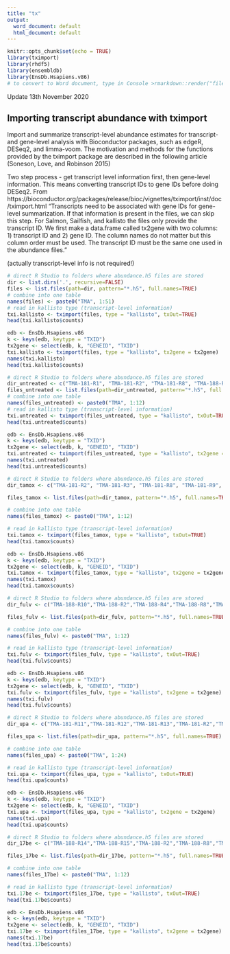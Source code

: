 ```yaml
---
title: "tx"
output:
  word_document: default
  html_document: default
---
```


```r
knitr::opts_chunk$set(echo = TRUE)
library(tximport)
library(rhdf5)
library(ensembldb)
library(EnsDb.Hsapiens.v86)
# to convert to Word document, type in Console >rmarkdown::render("file_name.Rmd")
```

Update 13th November 2020

## Importing transcript abundance with tximport

Import and summarize transcript-level abundance estimates for transcript- and gene-level analysis with Bioconductor packages, such as edgeR, DESeq2, and limma-voom. The motivation and methods for the functions provided by the tximport package are described in the following article (Soneson, Love, and Robinson 2015)

Two step process - get transcript level information first, then gene-level information. This means converting transcript IDs to gene IDs before doing DESeq2.
From https://bioconductor.org/packages/release/bioc/vignettes/tximport/inst/doc/tximport.html
"Transcripts need to be associated with gene IDs for gene-level summarization. If that information is present in the files, we can skip this step. For Salmon, Sailfish, and kallisto the files only provide the transcript ID. We first make a data.frame called tx2gene with two columns: 1) transcript ID and 2) gene ID. The column names do not matter but this column order must be used. The transcript ID must be the same one used in the abundance files."

(actually transcript-level info is not required!)


```r
# direct R Studio to folders where abundance.h5 files are stored
dir <- list.dirs('.', recursive=FALSE)
files <- list.files(path=dir, pattern="*.h5", full.names=TRUE)
# combine into one table
names(files) <- paste0("TMA", 1:51)
# read in kallisto type (transcript-level information)
txi.kallisto <- tximport(files, type = "kallisto", txOut=TRUE)
head(txi.kallisto$counts)
```

```r
edb <- EnsDb.Hsapiens.v86
k <- keys(edb, keytype = "TXID")
tx2gene <- select(edb, k, "GENEID", "TXID")
txi.kallisto <- tximport(files, type = "kallisto", tx2gene = tx2gene)
names(txi.kallisto)
head(txi.kallisto$counts)
```


```r
# direct R Studio to folders where abundance.h5 files are stored
dir_untreated <- c("TMA-181-R1", "TMA-181-R2", "TMA-181-R8", "TMA-188-R1", "TMA-188-R2", "TMA-188-R8", "TMA-196-R1", "TMA-196-R2", "TMA-196-R8", "TMA-198-R1", "TMA-198-R2", "TMA-198-R6")
files_untreated <- list.files(path=dir_untreated, pattern="*.h5", full.names=TRUE)
# combine into one table
names(files_untreated) <- paste0("TMA", 1:12)
# read in kallisto type (transcript-level information)
txi.untreated <- tximport(files_untreated, type = "kallisto", txOut=TRUE)
head(txi.untreated$counts)
```

```r
edb <- EnsDb.Hsapiens.v86
k <- keys(edb, keytype = "TXID")
tx2gene <- select(edb, k, "GENEID", "TXID")
txi.untreated <- tximport(files_untreated, type = "kallisto", tx2gene = tx2gene)
names(txi.untreated)
head(txi.untreated$counts)
```
```r
# direct R Studio to folders where abundance.h5 files are stored
dir_tamox <- c("TMA-181-R2", "TMA-181-R3", "TMA-181-R8", "TMA-181-R9", "TMA-188-R2","TMA-188-R3","TMA-188-R8","TMA-188-R9","TMA-196-R2","TMA-196-R3","TMA-196-R8","TMA-196-R9")

files_tamox <- list.files(path=dir_tamox, pattern="*.h5", full.names=TRUE)

# combine into one table
names(files_tamox) <- paste0("TMA", 1:12)

# read in kallisto type (transcript-level information)
txi.tamox <- tximport(files_tamox, type = "kallisto", txOut=TRUE)
head(txi.tamox$counts)

```

```r
edb <- EnsDb.Hsapiens.v86
k <- keys(edb, keytype = "TXID")
tx2gene <- select(edb, k, "GENEID", "TXID")
txi.tamox <- tximport(files_tamox, type = "kallisto", tx2gene = tx2gene)
names(txi.tamox)
head(txi.tamox$counts)
```

```r
# direct R Studio to folders where abundance.h5 files are stored
dir_fulv <- c("TMA-188-R10","TMA-188-R2","TMA-188-R4","TMA-188-R8","TMA-196-R10","TMA-196-R2","TMA-196-R4","TMA-196-R8","TMA-198-R2","TMA-198-R3","TMA-198-R6","TMA-198-R7")

files_fulv <- list.files(path=dir_fulv, pattern="*.h5", full.names=TRUE)

# combine into one table
names(files_fulv) <- paste0("TMA", 1:12)

# read in kallisto type (transcript-level information)
txi.fulv <- tximport(files_fulv, type = "kallisto", txOut=TRUE)
head(txi.fulv$counts)

```

```r
edb <- EnsDb.Hsapiens.v86
k <- keys(edb, keytype = "TXID")
tx2gene <- select(edb, k, "GENEID", "TXID")
txi.fulv <- tximport(files_fulv, type = "kallisto", tx2gene = tx2gene)
names(txi.fulv)
head(txi.fulv$counts)
```



```r
# direct R Studio to folders where abundance.h5 files are stored
dir_upa <- c("TMA-181-R11","TMA-181-R12","TMA-181-R13","TMA-181-R2","TMA-181-R5","TMA-181-R6","TMA-181-R7","TMA-181-R8","TMA-188-R11","TMA-188-R12","TMA-188-R13","TMA-188-R2","TMA-188-R5","TMA-188-R6","TMA-188-R7","TMA-188-R8","TMA-196-R11","TMA-196-R12","TMA-196-R13","TMA-196-R2","TMA-196-R5","TMA-196-R6","TMA-196-R7","TMA-196-R8")

files_upa <- list.files(path=dir_upa, pattern="*.h5", full.names=TRUE)

# combine into one table
names(files_upa) <- paste0("TMA", 1:24)

# read in kallisto type (transcript-level information)
txi.upa <- tximport(files_upa, type = "kallisto", txOut=TRUE)
head(txi.upa$counts)

```

```r
edb <- EnsDb.Hsapiens.v86
k <- keys(edb, keytype = "TXID")
tx2gene <- select(edb, k, "GENEID", "TXID")
txi.upa <- tximport(files_upa, type = "kallisto", tx2gene = tx2gene)
names(txi.upa)
head(txi.upa$counts)
```

```r
# direct R Studio to folders where abundance.h5 files are stored
dir_17be <- c("TMA-188-R14","TMA-188-R15","TMA-188-R2","TMA-188-R8","TMA-196-R14","TMA-196-R15","TMA-196-R2","TMA-196-R8","TMA-198-R2","TMA-198-R4","TMA-198-R6","TMA-198-R8")

files_17be <- list.files(path=dir_17be, pattern="*.h5", full.names=TRUE)

# combine into one table
names(files_17be) <- paste0("TMA", 1:12)

# read in kallisto type (transcript-level information)
txi.17be <- tximport(files_17be, type = "kallisto", txOut=TRUE)
head(txi.17be$counts)

```

```r
edb <- EnsDb.Hsapiens.v86
k <- keys(edb, keytype = "TXID")
tx2gene <- select(edb, k, "GENEID", "TXID")
txi.17be <- tximport(files_17be, type = "kallisto", tx2gene = tx2gene)
names(txi.17be)
head(txi.17be$counts)
```
